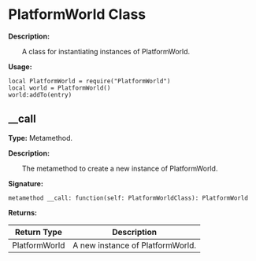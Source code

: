 
# PlatformWorld Class

**Description:**

&emsp;&emsp;A class for instantiating instances of PlatformWorld.

**Usage:**
```tl
local PlatformWorld = require("PlatformWorld")
local world = PlatformWorld()
world:addTo(entry)
```

## __call

**Type:** Metamethod.

**Description:**

&emsp;&emsp;The metamethod to create a new instance of PlatformWorld.

**Signature:**
```tl
metamethod __call: function(self: PlatformWorldClass): PlatformWorld
```

**Returns:**

| Return Type | Description |
| --- | --- |
| PlatformWorld | A new instance of PlatformWorld. |